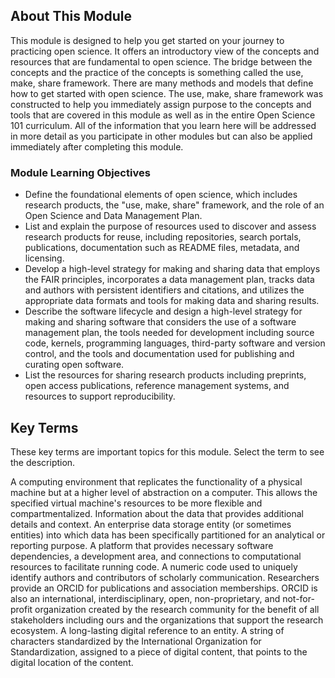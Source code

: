 
<Banner title='OS101 Module 2: Open Tools and Resources' subTitle='Welcome to Open Science 101: Open Tools and Resources' bgImage='./images/banners/Module2.png' bgColor='#d84227' opacity='0.4'/>

## About This Module

This module is designed to help you get started on your journey to practicing open science. It offers an introductory view of the concepts and resources that are fundamental to open science. The bridge between the concepts and the practice of the concepts is something called the use, make, share framework. There are many methods and models that define how to get started with open science. The use, make, share framework was constructed to help you immediately assign purpose to the concepts and tools that are covered in this module as well as in the entire Open Science 101 curriculum. All of the information that you learn here will be addressed in more detail as you participate in other modules but can also be applied immediately after completing this module.

### Module Learning Objectives

- Define the foundational elements of open science, which includes research products, the "use, make, share" framework, and the role of an Open Science and Data Management Plan.
- List and explain the purpose of resources used to discover and assess research products for reuse, including repositories, search portals, publications, documentation such as README files, metadata, and licensing.
- Develop a high-level strategy for making and sharing data that employs the FAIR principles, incorporates a data management plan, tracks data and authors with persistent identifiers and citations, and utilizes the appropriate data formats and tools for making data and sharing results.
- Describe the software lifecycle and design a high-level strategy for making and sharing software that considers the use of a software management plan, the tools needed for development including source code, kernels, programming languages, third-party software and version control, and the tools and documentation used for publishing and curating open software.
- List the resources for sharing research products including preprints, open access publications, reference management systems, and resources to support reproducibility.

## Key Terms

These key terms are important topics for this module. Select the term to see the description.

<Definitions>
  <Definition title='Virtual Machine'>
    A computing environment that replicates the functionality of a physical machine but at a higher level of abstraction on a computer. This allows the specified virtual machine's resources to be more flexible and compartmentalized.
  </Definition>
  <Definition title='Metadata'>
    Information about the data that provides additional details and context.
  </Definition>
  <Definition title='Data Repository'>
    An enterprise data storage entity (or sometimes entities) into which data has been specifically partitioned for an analytical or reporting purpose.
  </Definition>
  <Definition title='Computing Environment'>
    A platform that provides necessary software dependencies, a development area, and connections to computational resources to facilitate running code.
  </Definition>
  <Definition title='ORCID'>
    A numeric code used to uniquely identify authors and contributors of scholarly communication. Researchers provide an ORCID for publications and association memberships. ORCID is also an international, interdisciplinary, open, non-proprietary, and not-for-profit organization created by the research community for the benefit of all stakeholders including ours and the organizations that support the research ecosystem.
  </Definition>
  <Definition title='Persistent Identifiers (PIDs)'>
    A long-lasting digital reference to an entity.
  </Definition>
  <Definition title='Digital Object Identifiers (DOIs)'>
    A string of characters standardized by the International Organization for Standardization, assigned to a piece of digital content, that points to the digital location of the content.
  </Definition>
</Definitions>